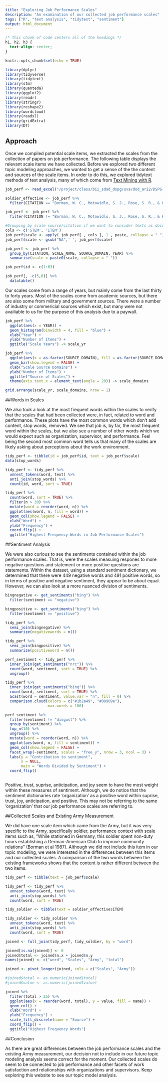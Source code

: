 ```yaml
---
title: "Exploring Job Performance Scales"
description: "An examination of our collected job performance scales"
tags: ["R", "text analysis", "tidytext", "sentiment"]
output: html_document
---
```


```css
/* this chunk of code centers all of the headings */
h1, h2, h3 {
  text-align: center;
}
```

```r
knitr::opts_chunk$set(echo = TRUE)

library(dplyr)
library(tidyverse)
library(tidytext)
library(stm)
library(quanteda)
library(ggplot2)
library(readr)
library(stringr)
library(reshape2)
library(wordcloud)
library(readxl)
library(gridExtra)
library(DT)

```

## Approach

Once we compiled potential scale items, we extracted the scales from the collection of papers on job performance. The following table displays the relevant scale items we have collected. Before we explored two different topic modeling approaches, we wanted to get a sense of the the content and sources of the scale items. In order to do this, we explored tidytext methods of text analysis, many of which come from [Text Mining with R](https://www.tidytextmining.com). 

```r

job_perf <- read_excel("/project/class/bii_sdad_dspg/uva/dod_ari2/DSPG-ARI2 -- Performance Item and Scale Database.xlsx",  sheet = "Performance Items")

soldier_effective <- job_perf %>%
  filter(CITATION == "Borman, W. C., Motowidlo, S. J., Rose, S. R., & Hanser, L. M. (1987). Development of a Model of Soldier Effectiveness: Retranslation Materials and Results. HUMAN RESOURCES RESEARCH ORGANIZATION ALEXANDRIA VA.")

job_perf <- job_perf %>%
  filter(CITATION != "Borman, W. C., Motowidlo, S. J., Rose, S. R., & Hanser, L. M. (1987). Development of a Model of Soldier Effectiveness: Retranslation Materials and Results. HUMAN RESOURCES RESEARCH ORGANIZATION ALEXANDRIA VA.")

#Grouping by scale source/citation if we want to consider texts as documents
cols <- c('STEM', 'ITEM')
job_perf$scale <- apply( job_perf[ , cols ], 1 , paste, collapse = " ")
job_perf$scale <- gsub("NA",' ', job_perf$scale)

job_perf <- job_perf %>%
  group_by(CITATION, SCALE_NAME, SOURCE_DOMAIN, YEAR) %>%
  summarise(scale = paste0(scale, collapse = " "))

job_perf$id <- c(1:63)

job_perf[, -c(5,6)] %>%
  datatable()
```

Our scales come from a range of years, but mainly come from the last thirty to forty years. Most of the scales come from academic sources, but there are also some from military and government sources. There were a number of industry or commericial sources which exist, but many were not availiable to us for the purpose of this analysis due to a paywall. 

```r

job_perf %>%
  ggplot(aes(x = YEAR)) +
  geom_histogram(binwidth = 4, fill = "blue") +
  xlab("Year") +
  ylab("Number of Items") +
  ggtitle("Scale Years") -> scale_yr

job_perf %>%
  ggplot(aes(x = as.factor(SOURCE_DOMAIN), fill = as.factor(SOURCE_DOMAIN))) +
  geom_bar(show.legend = FALSE) +
  xlab("Scale Source Domains") +
  ylab("Number of Items") + 
  ggtitle("Source of Scales") +
  theme(axis.text.x = element_text(angle = 20)) -> scale_domains

grid.arrange(scale_yr, scale_domains, nrow = 1)

```

##Words in Scales

We also took a look at the most frequent words within the scales to verify that the scales that had been collected were, in fact, related to word and performance. These plots have the most common words which don't add content, stop words, removed. We see that job is, by far, the most frequent word within the scales, but we also see a number of other words which we would expect such as organization, supervisor, and performance. Feel being the second most common word tells us that many of the scales are likely asking about perceptions about the work environment. 

```r

tidy_perf <- tibble(id = job_perf$id, text = job_perf$scale)
data(stop_words)

tidy_perf <- tidy_perf %>%
  unnest_tokens(word, text) %>%
  anti_join(stop_words) %>%
  count(id, word, sort = TRUE)

tidy_perf %>%
  count(word, sort = TRUE) %>%
  filter(n > 30) %>%
  mutate(word = reorder(word, n)) %>%
  ggplot(aes(word, n, fill = word)) +
  geom_col(show.legend = FALSE) +
  xlab("Word") +
  ylab("Frequency") +
  coord_flip() +
  ggtitle("Highest Frequency Words in Job Performance Scales")
```

##Sentiment Analysis

We were also curious to see the sentiments contained within the job performance scales. That is, were the scales measuing respones to more negative questions and statement or more positive questions are statements. Within the dataset, using a standard sentiment dictionary, we determined that there were 449 negative words and 491 positive words, so in terms of positive and negative sentiment, they appear to be about equal. However, we can also look at a more nuanced division of sentiments. 

```r

bingnegative <- get_sentiments("bing") %>%
  filter(sentiment == "negative")

bingpositive <- get_sentiments("bing") %>%
  filter(sentiment == "positive")

tidy_perf %>%
  semi_join(bingnegative) %>%
  summarize(negativewords = n())

tidy_perf %>%
  semi_join(bingpositive) %>%
  summarize(positiveword = n())
```

```r

perf_sentiment <- tidy_perf %>%
  inner_join(get_sentiments("nrc")) %>%
  count(word, sentiment, sort = TRUE) %>%
  ungroup()

tidy_perf %>%
  inner_join(get_sentiments("bing")) %>%
  count(word, sentiment, sort = TRUE) %>%
  acast(word ~ sentiment, value.var = "n", fill = 0) %>%
  comparison.cloud(colors = c("#1b2a49", "#00909e"), 
                   max.words = 100)

perf_sentiment %>%
  filter(sentiment != "disgust") %>%
  group_by(sentiment) %>%
  top_n(10) %>%
  ungroup() %>%
  mutate(word = reorder(word, n)) %>%
  ggplot(aes(word, n, fill = sentiment)) +
  geom_col(show.legend = FALSE) +
  facet_wrap(~sentiment, scales = "free_y", nrow = 3, ncol = 3) +
  labs(y = "Contribution to sentiment",
       x = NULL, 
       main = "Words Divided by Sentiment") +
  coord_flip()



```



Positive, trust, suprise, anticipation, and joy seem to have the most weight within these measures of sentiment. Although, we do notice that the sentiment dictionaries rate 'organization' as a positive word within suprise, trust, joy, anticipation, and positive. This may not be referring to the same 'organization' that our job performance scales are referring to. 

##Collected Scales and Existing Army Measurement

We did have one scale item which came from the Army, but it was very specific to the Army, specifically soldier, performance context with scale items such as, "While stationed in Germany, this soldier spent non-duty hours establishing a German-American Club to improve community relations" (Borman et al 1987). Although we did not include this item in our topic modeling, we were interested in the differences between this items and our collected scales. A comparison of the two words between the existing frameworks shows that the content is rather different between the two items. 

```r

tidy_perf <- tibble(text = job_perf$scale)

tidy_perf <- tidy_perf %>%
  unnest_tokens(word, text) %>%
  anti_join(stop_words) %>%
  count(word, sort = TRUE)

tidy_soldier <- tibble(text = soldier_effective$ITEM)

tidy_soldier <- tidy_soldier %>%
  unnest_tokens(word, text) %>%
  anti_join(stop_words) %>%
  count(word, sort = TRUE)

joined <- full_join(tidy_perf, tidy_soldier, by = "word")

joined[is.na(joined)] <- 0
joined$total <- joined$n.x + joined$n.y
names(joined) <- c("word", "Scales", "Army", "total")

joined <- pivot_longer(joined, cols = c("Scales", "Army"))

#joined$total <- as.numeric(joined$total)
#joined$value <- as.numeric(joined$value)

joined %>%
  filter(total > 25) %>%
  ggplot(aes(x = reorder(word, total), y = value, fill = name)) + 
  geom_col() +
  xlab("Word") +
  ylab("Frequency") +
  scale_fill_discrete(name = "Source") +
  coord_flip() +
  ggtitle("Highest Frequency Words")

```

##Conclusion

As there are great differences between the job performance scales and the existing Army measurement, our decision not to include in our future topic modeling analysis seems correct for the moment. Our collected scales do seem to be connected to job performance and other facets of work satisfaction and relationships with organizations and supervisors. Keep exploring this website to see our topic model analysis. 

